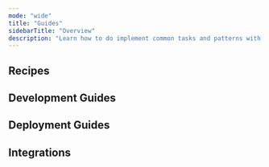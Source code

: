 ```yaml
---
mode: "wide"
title: "Guides"
sidebarTitle: "Overview"
description: "Learn how to do implement common tasks and patterns with Restate."
---
```



## Recipes

<Columns cols={3}>
    <ProductCard
        title="Cron Jobs"
        description="Schedule tasks periodically with Restate"
        href="/guides/cron"
        img="/img/guides/cron/cron.png"
        model="Microservices"
        type="Recipe"
    />
    <ProductCard
        title="Parallelizing work"
        description="Execute a list of tasks in parallel and then gather their result."
        href="/guides/parallelizing-work"
        img="/img/guides/parallelizing-work/parallelizing-work.png"
        model="Microservices"
        type="Recipe"
    />
    <ProductCard
        title="Sagas"
        description="Implementing undo operations in case of failures, to keep your system consistent"
        href="/guides/sagas"
        img="/img/guides/sagas/sagas.png"
        model="Microservices"
        type="Recipe"
    />
</Columns>

## Development Guides

<Columns cols={3}>
    <ProductCard
        title="Databases and Restate"
        description="Learn when and how to use databases in combination with Restate."
        href="/guides/databases"
        img="/img/guides/databases/databases.png"
        model="Microservices"
        type="Recipe"
    />
    <ProductCard
        title="Error Handling"
        description="Learn how to handle transient and terminal errors in your applications."
        href="/guides/error-handling"
        img="/img/guides/error-handling/error-handling.png"
        model="Microservices"
        type="Recipe"
    />
    <ProductCard
        title="Request Lifecycle"
        description="Deep dive into the lifecycle of a request in Restate"
        href="/guides/request-lifecycle"
        img="/img/guides/request-lifecycle/request-lifecycle.png"
        model="Microservices"
        type="Recipe"
    />
</Columns>

## Deployment Guides

<Columns cols={3}>
    <ProductCard
        title="Local Restate Cluster with Docker"
        description="Learn how to deploy a Restate cluster using Docker Compose."
        href="/guides/cluster"
        img="/img/guides/cluster/cluster.png"
        model="Microservices"
        type="Recipe"
    />
    <ProductCard
        title="Scaling to multi-node deployments"
        description="Migrate a single node to a multi-node cluster."
        href="/guides/local-to-replicated"
        img="/img/guides/local-to-replicated/local-to-replicated.png"
        model="Microservices"
        type="Recipe"
    />
</Columns>

## Integrations

<Columns cols={3}>
    <ProductCard
        title="Restate-Kafka Quickstart"
        description="Learn how to connect your Restate service to a Kafka topic."
        href="/guides/kafka-quickstart"
        img="/img/guides/kafka-quickstart/kafka-quickstart.png"
        model="Microservices"
        type="Recipe"
    />
    <ProductCard
        title="XState"
        description="Integrate Restate with XState to implement durable state machines."
        href="/guides/xstate"
        img="/img/guides/xstate/xstate.png"
        model="Microservices"
        type="Recipe"
    />
</Columns>

